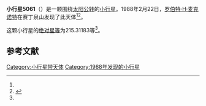 {{Infobox planet
| bgcolour = #FFFFC0
| name = 5061 McIntosh
| symbol = 
| image = 
| caption = 
| discovery = yes
| discovery_ref = 
| discoverer = [[罗伯特·H·麦克诺特|罗伯特·H·麦克诺特]]
| discovery_site = [[赛丁泉山|赛丁泉山]] 
| discovered = 1988年2月22日
| designations = yes
| mp_name = 
| named_after = 
| alt_names = 1988 DJ/ 1990 OU4
| mp_category = [[主带小行星|主带小行星]]
| orbit_ref = <ref name="a">[http://ssd.jpl.nasa.gov/sbdb.cgi?sstr=5061 5061 McIntosh] {{Wayback|url=http://ssd.jpl.nasa.gov/sbdb.cgi?sstr=5061 |date=20170101162412 }}，小行星數據庫瀏覽器（JPL Small-Body Database Browser）－[[美国国家航空航天局|美国国家航空航天局]]喷气推进实验室</ref>
| epoch = 2456400.5 (2013年4月18日更新)
| aphelion = {{convert|3.2732821|AU|km|3|abbr=on|lk=out}}
| perihelion = {{convert|2.8526275|AU|km|3|abbr=on}}
| semimajor = {{convert|3.0629548|AU|km|3|abbr=on}}
| eccentricity = 0.0686681
| period = 1957.984801 [[日|日]]<br />5.36[[儒略年|儒略年]]
| avg_speed = 
| inclination = 8.74174
| asc_node = 240.84982
| mean_anomaly = 
| arg_peri = 215.31183
| satellites = 
| physical_characteristics = yes
| dimensions = 
| mass = 
| density = 
| surface_grav = 
| escape_velocity = 
| sidereal_day = 
| axial_tilt = 
| pole_ecliptic_lat = 
| pole_ecliptic_lon = 
| albedo = 
| temperatures= 
| temp_name1 = 
| mean_temp_1 = 
| max_temp_1 = 
| temp_name2 = 
| max_temp_2 = 
| spectral_type = 
| abs_magnitude = 215.31183
}}

'''小行星5061'''（{{lang-en|5061 McIntosh}}）是一颗围绕[[太阳|太阳]][[公转|公转]]的[[小行星|小行星]]。1988年2月22日，[[罗伯特·H·麦克诺特|罗伯特·H·麦克诺特]]在赛丁泉山发现了此天体<ref name="a" /><ref>{{cite news|title=小行星列表|url=http://cfa-www.harvard.edu/iau/lists/NumberedMPs.txt|accessdate=2013-07-08|newspaper=哈佛大学|archive-date=2008-05-17|archive-url=https://web.archive.org/web/20080517010638/http://cfa-www.harvard.edu/iau/lists/NumberedMPs.txt|dead-url=no}}</ref>。

这颗小行星的[[绝对星等|绝对星等]]为215.31183等<ref name="a" />。

==参考文献==
{{reflist}}
{{Minor Planet Number|[[小行星5060|小行星5060]]|[[小行星5062|小行星5062]]}}

{{小天体}}

[[Category:小行星带天体|Category:小行星带天体]]
[[Category:1988年发现的小行星|Category:1988年发现的小行星]]

{{asteroid-stub}}